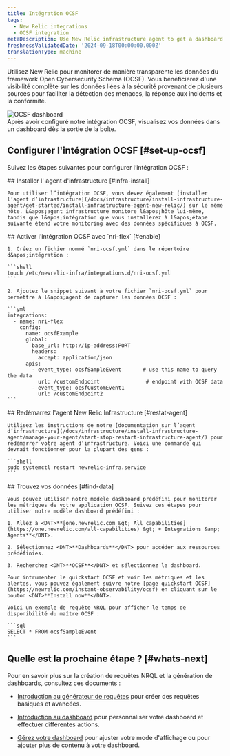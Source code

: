 ```yaml
---
title: Intégration OCSF
tags:
  - New Relic integrations
  - OCSF integration
metaDescription: Use New Relic infrastructure agent to get a dashboard with metrics from your OCSF format data.
freshnessValidatedDate: '2024-09-18T00:00:00.000Z'
translationType: machine
---
```


Utilisez New Relic pour monitorer de manière transparente les données du framework Open Cybersecurity Schema (OCSF). Vous bénéficierez d&apos;une visibilité complète sur les données liées à la sécurité provenant de plusieurs sources pour faciliter la détection des menaces, la réponse aux incidents et la conformité.

<img title="OCSF dashboard" alt="OCSF dashboard" src="/images/infrastructure_screenshot-full_ocsf-dashboard.webp" />

<figcaption>
  Après avoir configuré notre intégration OCSF, visualisez vos données dans un dashboard dès la sortie de la boîte.
</figcaption>

## Configurer l&apos;intégration OCSF [#set-up-ocsf]

Suivez les étapes suivantes pour configurer l’intégration OCSF :

<Steps>
  <Step>
    ## Installer l&apos; agent d&apos;infrastructure [#infra-install]

    Pour utiliser l’intégration OCSF, vous devez également [installer l’agent d’infrastructure](/docs/infrastructure/install-infrastructure-agent/get-started/install-infrastructure-agent-new-relic/) sur le même hôte. L&apos;agent infrastructure monitore l&apos;hôte lui-même, tandis que l&apos;intégration que vous installerez à l&apos;étape suivante étend votre monitoring avec des données spécifiques à OCSF.
  </Step>

  <Step>
    ## Activer l&apos;intégration OCSF avec `nri-flex` [#enable]

    1. Créez un fichier nommé `nri-ocsf.yml` dans le répertoire d&apos;intégration :

    ```shell
    touch /etc/newrelic-infra/integrations.d/nri-ocsf.yml
    ```

    2. Ajoutez le snippet suivant à votre fichier `nri-ocsf.yml` pour permettre à l&apos;agent de capturer les données OCSF :

    ```yml
    integrations:
      - name: nri-flex
        config:
          name: ocsfExample
          global:
            base_url: http://ip-address:PORT
            headers:
              accept: application/json
          apis:
            - event_type: ocsfSampleEvent       # use this name to query the data
              url: /customEndpoint               # endpoint with OCSF data
            - event_type: ocsfCustomEvent1      
              url: /customEndpoint2
    ```
  </Step>

  <Step>
    ## Redémarrez l&apos;agent New Relic Infrastructure [#restat-agent]

    Utilisez les instructions de notre [documentation sur l’agent d’infrastructure](/docs/infrastructure/install-infrastructure-agent/manage-your-agent/start-stop-restart-infrastructure-agent/) pour redémarrer votre agent d’infrastructure. Voici une commande qui devrait fonctionner pour la plupart des gens :

    ```shell
    sudo systemctl restart newrelic-infra.service
    ```
  </Step>

  <Step>
    ## Trouvez vos données [#find-data]

    Vous pouvez utiliser notre modèle dashboard prédéfini pour monitorer les métriques de votre application OCSF. Suivez ces étapes pour utiliser notre modèle dashboard prédéfini :

    1. Allez à <DNT>**[one.newrelic.com &gt; All capabilities](https://one.newrelic.com/all-capabilities) &gt; + Integrations &amp; Agents**</DNT>.

    2. Sélectionnez <DNT>**Dashboards**</DNT> pour accéder aux ressources prédéfinies.

    3. Recherchez <DNT>**OCSF**</DNT> et sélectionnez le dashboard.

    Pour intrumenter le quickstart OCSF et voir les métriques et les alertes, vous pouvez également suivre notre [page quickstart OCSF](https://newrelic.com/instant-observability/ocsf) en cliquant sur le bouton <DNT>**Install now**</DNT>.

    Voici un exemple de requête NRQL pour afficher le temps de disponibilité du maître OCSF :

    ```sql
    SELECT * FROM ocsfSampleEvent
    ```
  </Step>
</Steps>

## Quelle est la prochaine étape ? [#whats-next]

Pour en savoir plus sur la création de requêtes NRQL et la génération de dashboards, consultez ces documents :

* [Introduction au générateur de requêtes](/docs/query-your-data/explore-query-data/query-builder/introduction-query-builder) pour créer des requêtes basiques et avancées.

* [Introduction au dashboard](/docs/query-your-data/explore-query-data/dashboards/introduction-dashboards) pour personnaliser votre dashboard et effectuer différentes actions.

* [Gérez votre dashboard](/docs/query-your-data/explore-query-data/dashboards/manage-your-dashboard) pour ajuster votre <InlinePopover type="dashboards" />mode d&apos;affichage ou pour ajouter plus de contenu à votre dashboard.